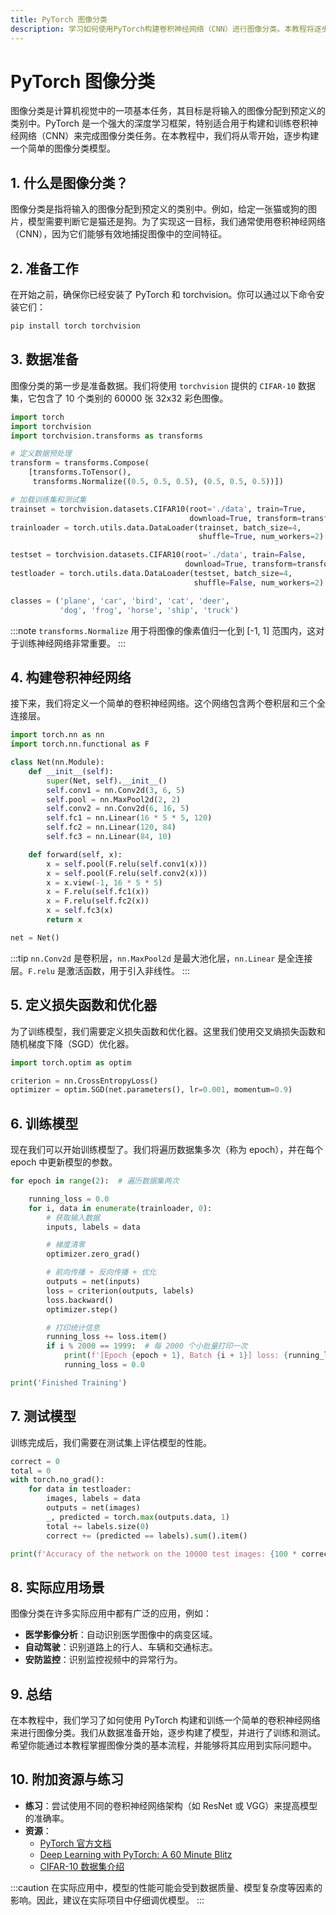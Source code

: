```yaml
---
title: PyTorch 图像分类
description: 学习如何使用PyTorch构建卷积神经网络（CNN）进行图像分类。本教程将逐步引导你完成从数据准备到模型训练和评估的完整流程。
---
```


# PyTorch 图像分类

图像分类是计算机视觉中的一项基本任务，其目标是将输入的图像分配到预定义的类别中。PyTorch 是一个强大的深度学习框架，特别适合用于构建和训练卷积神经网络（CNN）来完成图像分类任务。在本教程中，我们将从零开始，逐步构建一个简单的图像分类模型。

## 1. 什么是图像分类？

图像分类是指将输入的图像分配到预定义的类别中。例如，给定一张猫或狗的图片，模型需要判断它是猫还是狗。为了实现这一目标，我们通常使用卷积神经网络（CNN），因为它们能够有效地捕捉图像中的空间特征。

## 2. 准备工作

在开始之前，确保你已经安装了 PyTorch 和 torchvision。你可以通过以下命令安装它们：

```bash
pip install torch torchvision
```

## 3. 数据准备

图像分类的第一步是准备数据。我们将使用 `torchvision` 提供的 `CIFAR-10` 数据集，它包含了 10 个类别的 60000 张 32x32 彩色图像。

```python
import torch
import torchvision
import torchvision.transforms as transforms

# 定义数据预处理
transform = transforms.Compose(
    [transforms.ToTensor(),
     transforms.Normalize((0.5, 0.5, 0.5), (0.5, 0.5, 0.5))])

# 加载训练集和测试集
trainset = torchvision.datasets.CIFAR10(root='./data', train=True,
                                        download=True, transform=transform)
trainloader = torch.utils.data.DataLoader(trainset, batch_size=4,
                                          shuffle=True, num_workers=2)

testset = torchvision.datasets.CIFAR10(root='./data', train=False,
                                       download=True, transform=transform)
testloader = torch.utils.data.DataLoader(testset, batch_size=4,
                                         shuffle=False, num_workers=2)

classes = ('plane', 'car', 'bird', 'cat', 'deer',
           'dog', 'frog', 'horse', 'ship', 'truck')
```

:::note
`transforms.Normalize` 用于将图像的像素值归一化到 [-1, 1] 范围内，这对于训练神经网络非常重要。
:::

## 4. 构建卷积神经网络

接下来，我们将定义一个简单的卷积神经网络。这个网络包含两个卷积层和三个全连接层。

```python
import torch.nn as nn
import torch.nn.functional as F

class Net(nn.Module):
    def __init__(self):
        super(Net, self).__init__()
        self.conv1 = nn.Conv2d(3, 6, 5)
        self.pool = nn.MaxPool2d(2, 2)
        self.conv2 = nn.Conv2d(6, 16, 5)
        self.fc1 = nn.Linear(16 * 5 * 5, 120)
        self.fc2 = nn.Linear(120, 84)
        self.fc3 = nn.Linear(84, 10)

    def forward(self, x):
        x = self.pool(F.relu(self.conv1(x)))
        x = self.pool(F.relu(self.conv2(x)))
        x = x.view(-1, 16 * 5 * 5)
        x = F.relu(self.fc1(x))
        x = F.relu(self.fc2(x))
        x = self.fc3(x)
        return x

net = Net()
```

:::tip
`nn.Conv2d` 是卷积层，`nn.MaxPool2d` 是最大池化层，`nn.Linear` 是全连接层。`F.relu` 是激活函数，用于引入非线性。
:::

## 5. 定义损失函数和优化器

为了训练模型，我们需要定义损失函数和优化器。这里我们使用交叉熵损失函数和随机梯度下降（SGD）优化器。

```python
import torch.optim as optim

criterion = nn.CrossEntropyLoss()
optimizer = optim.SGD(net.parameters(), lr=0.001, momentum=0.9)
```

## 6. 训练模型

现在我们可以开始训练模型了。我们将遍历数据集多次（称为 epoch），并在每个 epoch 中更新模型的参数。

```python
for epoch in range(2):  # 遍历数据集两次

    running_loss = 0.0
    for i, data in enumerate(trainloader, 0):
        # 获取输入数据
        inputs, labels = data

        # 梯度清零
        optimizer.zero_grad()

        # 前向传播 + 反向传播 + 优化
        outputs = net(inputs)
        loss = criterion(outputs, labels)
        loss.backward()
        optimizer.step()

        # 打印统计信息
        running_loss += loss.item()
        if i % 2000 == 1999:  # 每 2000 个小批量打印一次
            print(f'[Epoch {epoch + 1}, Batch {i + 1}] loss: {running_loss / 2000:.3f}')
            running_loss = 0.0

print('Finished Training')
```

## 7. 测试模型

训练完成后，我们需要在测试集上评估模型的性能。

```python
correct = 0
total = 0
with torch.no_grad():
    for data in testloader:
        images, labels = data
        outputs = net(images)
        _, predicted = torch.max(outputs.data, 1)
        total += labels.size(0)
        correct += (predicted == labels).sum().item()

print(f'Accuracy of the network on the 10000 test images: {100 * correct / total:.2f}%')
```

## 8. 实际应用场景

图像分类在许多实际应用中都有广泛的应用，例如：

- **医学影像分析**：自动识别医学图像中的病变区域。
- **自动驾驶**：识别道路上的行人、车辆和交通标志。
- **安防监控**：识别监控视频中的异常行为。

## 9. 总结

在本教程中，我们学习了如何使用 PyTorch 构建和训练一个简单的卷积神经网络来进行图像分类。我们从数据准备开始，逐步构建了模型，并进行了训练和测试。希望你能通过本教程掌握图像分类的基本流程，并能够将其应用到实际问题中。

## 10. 附加资源与练习

- **练习**：尝试使用不同的卷积神经网络架构（如 ResNet 或 VGG）来提高模型的准确率。
- **资源**：
  - [PyTorch 官方文档](https://pytorch.org/docs/stable/index.html)
  - [Deep Learning with PyTorch: A 60 Minute Blitz](https://pytorch.org/tutorials/beginner/deep_learning_60min_blitz.html)
  - [CIFAR-10 数据集介绍](https://www.cs.toronto.edu/~kriz/cifar.html)

:::caution
在实际应用中，模型的性能可能会受到数据质量、模型复杂度等因素的影响。因此，建议在实际项目中仔细调优模型。
:::